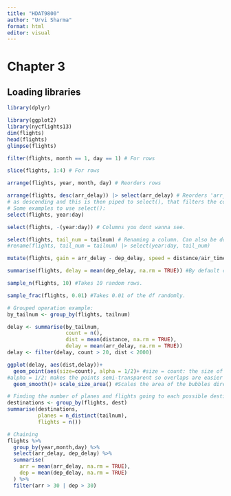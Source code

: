 ```yaml
---
title: "HDAT9800"
author: "Urvi Sharma"
format: html
editor: visual
---
```


# Chapter 3



## Loading libraries

```r
library(dplyr)

library(ggplot2)
library(nycflights13)
dim(flights)
head(flights)
glimpse(flights)
```

 

```r
filter(flights, month == 1, day == 1) # For rows

slice(flights, 1:4) # For rows

arrange(flights, year, month, day) # Reorders rows

arrange(flights, desc(arr_delay)) |> select(arr_delay) # Reorders 'arr_delay
# as descending and this is then piped to select(), that filters the column.
# Some examples to use select():
select(flights, year:day)

select(flights, -(year:day)) # Columns you dont wanna see.

select(flights, tail_num = tailnum) # Renaming a column. Can also be done as
#rename(flights, tail_num = tailnum) |> select(year:day, tail_num)

mutate(flights, gain = arr_delay - dep_delay, speed = distance/air_time*60) |> select(arr_delay, dep_delay, distance, air_time, gain, speed) # Adding new cols that are functions of existing cols.

summarise(flights, delay = mean(dep_delay, na.rm = TRUE)) #By default collapses a df to a single row. 

sample_n(flights, 10) #Takes 10 random rows. 

sample_frac(flights, 0.01) #Takes 0.01 of the df randomly.
```

```r
# Grouped operation example:
by_tailnum <- group_by(flights, tailnum)

delay <- summarise(by_tailnum,
                   count = n(),
                   dist = mean(distance, na.rm = TRUE),
                   delay = mean(arr_delay, na.rm = TRUE))
delay <- filter(delay, count > 20, dist < 2000)
```

```r
ggplot(delay, aes(dist,delay))+
  geom_point(aes(size=count), alpha = 1/2)+ #size = count: the size of each point is based on the number of flights (so busier aircraft show up larger).
#alpha = 1/2: makes the points semi-transparent so overlaps are easier to see.
  geom_smooth()+ scale_size_area() #Scales the area of the bubbles directly based on the data values — not the radius.
```

```r
# Finding the number of planes and flights going to each possible destination.
destinations <- group_by(flights, dest)
summarise(destinations,
          planes = n_distinct(tailnum),
          flights = n())
```

```r
# Chaining
flights %>%
  group_by(year,month,day) %>%
  select(arr_delay, dep_delay) %>%
  summarise(
    arr = mean(arr_delay, na.rm = TRUE),
    dep = mean(dep_delay, na.rm = TRUE) 
  ) %>%
  filter(arr > 30 | dep > 30)
  
```


